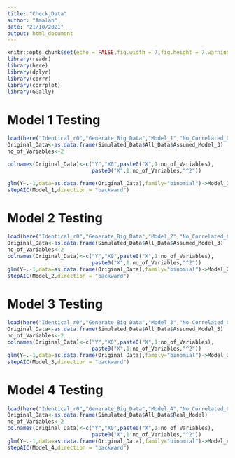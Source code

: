 ```yaml
---
title: "Check_Data"
author: "Amalan"
date: "21/10/2021"
output: html_document
---
```


```r
knitr::opts_chunk$set(echo = FALSE,fig.width = 7,fig.height = 7,warning = FALSE,message = FALSE)
library(readr)
library(here)
library(dplyr)
library(corrr)
library(corrplot)
library(GGally)
```

# Model 1 Testing

```r
load(here("Identical_r0","Generate_Big_Data","Model_1","No_Correlated_Covariate.RData"))
Original_Data<-as.data.frame(Simulated_Data$All_Data$Assumed_Model_3)
no_of_Variables<-2

colnames(Original_Data)<-c("Y","X0",paste0("X",1:no_of_Variables),
                           paste0("X",1:no_of_Variables,"^2"))

glm(Y~.-1,data=as.data.frame(Original_Data),family="binomial")->Model_1
stepAIC(Model_1,direction = "backward")
```

# Model 2 Testing

```r
load(here("Identical_r0","Generate_Big_Data","Model_2","No_Correlated_Covariate.RData"))
Original_Data<-as.data.frame(Simulated_Data$All_Data$Assumed_Model_3)
no_of_Variables<-2
colnames(Original_Data)<-c("Y","X0",paste0("X",1:no_of_Variables),
                           paste0("X",1:no_of_Variables,"^2"))
glm(Y~.-1,data=as.data.frame(Original_Data),family="binomial")->Model_2
stepAIC(Model_2,direction = "backward")
```

# Model 3 Testing

```r
load(here("Identical_r0","Generate_Big_Data","Model_3","No_Correlated_Covariate.RData"))
Original_Data<-as.data.frame(Simulated_Data$All_Data$Assumed_Model_3)
no_of_Variables<-2
colnames(Original_Data)<-c("Y","X0",paste0("X",1:no_of_Variables),
                           paste0("X",1:no_of_Variables,"^2"))
glm(Y~.-1,data=as.data.frame(Original_Data),family="binomial")->Model_3
stepAIC(Model_3,direction = "backward")
```


# Model 4 Testing

```r
load(here("Identical_r0","Generate_Big_Data","Model_4","No_Correlated_Covariate.RData"))
Original_Data<-as.data.frame(Simulated_Data$All_Data$Real_Model)
no_of_Variables<-2
colnames(Original_Data)<-c("Y","X0",paste0("X",1:no_of_Variables),
                           paste0("X",1:no_of_Variables,"^2"))
glm(Y~.-1,data=as.data.frame(Original_Data),family="binomial")->Model_4
stepAIC(Model_4,direction = "backward")
```